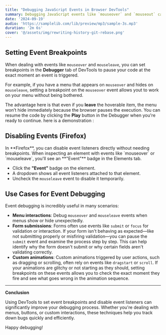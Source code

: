 ```yaml
---
title: "Debugging JavaScript Events in Browser DevTools"
summary: Debugging JavaScript events like `mouseover` and `mouseout` can be tricky, but browser DevTools offers powerful features to help you pause and inspect event-driven behavior. let's see explore how to set breakpoints and disable events to make debugging easier
date: '2024-09-19'
audio: 'https://samplelib.com/lib/preview/mp3/sample-3s.mp3'
duration: '2m 6s'
cover: '@/assets/img/rewriting-history-git-rebase.png'
---
```



## Setting Event Breakpoints

When dealing with events like `mouseover` and `mouseleave`, you can set breakpoints in the **Debugger** tab of DevTools to pause your code at the exact moment an event is triggered.

For example, if you have a menu that appears on `mouseover` and hides on `mouseleave`, setting a breakpoint on the `mouseover` event allows yout to work on your menu without being bothered. 

The advantage here is that even if you **leave** the hoverable item, the menu won’t hide immediately because the browser pauses the execution. You can resume the code by clicking the **Play** button in the Debugger when you're ready to continue. here is a demonstration :
<FigBrowser
    as-video 
    firefox-src={select-pointer-events} 
    chrome-src={select-pointer-events} 
    edge-src={select-pointer-events} 
    alt="Set event breakpoints for mouseover"
/>

## Disabling Events (Firefox)

<Figcaption src={disable-events-firefox} alt="Disable mouseleave event in Firefox">In **Firefox**, you can disable event listeners directly without needing breakpoints. When inspecting an element with events like `mouseover` or `mouseleave`, you'll see an **"Event"** badge in the Elements tab.</Figcaption>

- Click the **"Event"** badge on the element.
- A dropdown shows all event listeners attached to that element.
- Uncheck the `mouseleave` event to disable it temporarily.

## Use Cases for Event Debugging

Event debugging is incredibly useful in many scenarios:
- **Menu interactions**: Debug `mouseover` and `mouseleave` events when menus show or hide unexpectedly.
- **Form submissions**: Forms often use events like `submit` or `focus` for validation or interaction. If your form isn't behaving as expected—like not submitting properly or misfiring validation—you can pause the `submit` event and examine the process step by step. This can help identify why the form doesn't submit or why certain fields aren't validating correctly.
- **Custom animations**: Custom animations triggered by user actions, such as dragging or scrolling, often rely on events like `dragstart` or `scroll`. If your animations are glitchy or not starting as they should, setting breakpoints on these events allows you to check the exact moment they fire and see what goes wrong in the animation sequence.

---

**Conclusion**

Using DevTools to set event breakpoints and disable event listeners can significantly improve your debugging process. Whether you're dealing with menus, buttons, or custom interactions, these techniques help you track down bugs quickly and efficiently.

Happy debugging!
